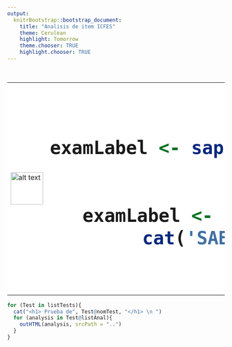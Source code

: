 ```yaml
---
output:
  knitrBootstrap::bootstrap_document:
    title: "Analisis de item ICFES"
    theme: Cerulean
    highlight: Tomorrow
    theme.chooser: TRUE
    highlight.chooser: TRUE
---
```


<style type="text/css" class="init">
td.details-control {
    background: url("../../../../lib/SD7Dz.png") no-repeat center center;
    cursor: pointer;
}
 tr.shown td.details-control {
    background: url("../../../../lib/d4ICC.png") no-repeat center center;
}
</style>

<BR>
<TABLE bgcolor="#FFFFFF" BORDER="0" CELLPADDING="2" CELLSPACING="2" WIDTH="100%">
<TR>
<TD WIDTH="5%">
<a href = "../../../../index.html" onClick = "history.go(-1);return true;">
<img src="../../../../logo_regresar.png" title="Logo regresar" alt="alt text" style="width:75px;height:75px;"/>
</a>
</TD>
<TD WIDTH="75%"><center><font size="26"><B>An&aacute;lisis de &iacute;tems  

```r
examLabel <- sapply(listTests, function(x) gsub("SABER", "", x@exam))
examLabel <- unique(examLabel)
if (length(examLabel) == 1){
  examLabel <- ifelse(examLabel == "359", "3, 5, 7 y 9", examLabel)
  cat('SABER', examLabel, '</B></font></center></TD>')  
}
```
<TD WIDTH="20%"><img src="../../../../logo.png" title="Logo Title Text 1" alt="alt text" /></TD>
</TR>
</TABLE>

```r
for (Test in listTests){
  cat("<h1> Prueba de", Test@nomTest, "</h1> \n ")
  for (analysis in Test@listAnal){
    outHTML(analysis, srcPath = "..")
  }
}
```
